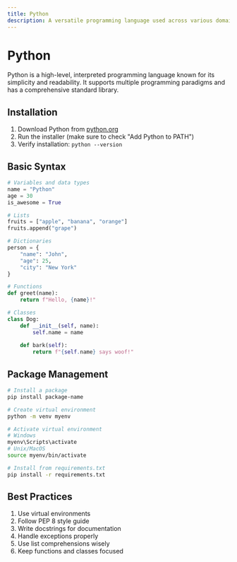 ```yaml
---
title: Python
description: A versatile programming language used across various domains
---
```


# Python

Python is a high-level, interpreted programming language known for its simplicity and readability. It supports multiple programming paradigms and has a comprehensive standard library.

## Installation

1. Download Python from [python.org](https://www.python.org/downloads/)
2. Run the installer (make sure to check "Add Python to PATH")
3. Verify installation: `python --version`

## Basic Syntax

```python
# Variables and data types
name = "Python"
age = 30
is_awesome = True

# Lists
fruits = ["apple", "banana", "orange"]
fruits.append("grape")

# Dictionaries
person = {
    "name": "John",
    "age": 25,
    "city": "New York"
}

# Functions
def greet(name):
    return f"Hello, {name}!"

# Classes
class Dog:
    def __init__(self, name):
        self.name = name
    
    def bark(self):
        return f"{self.name} says woof!"
```

## Package Management

```bash
# Install a package
pip install package-name

# Create virtual environment
python -m venv myenv

# Activate virtual environment
# Windows
myenv\Scripts\activate
# Unix/MacOS
source myenv/bin/activate

# Install from requirements.txt
pip install -r requirements.txt
```

## Best Practices

1. Use virtual environments
2. Follow PEP 8 style guide
3. Write docstrings for documentation
4. Handle exceptions properly
5. Use list comprehensions wisely
6. Keep functions and classes focused